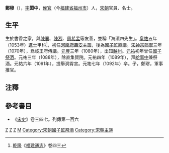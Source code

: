 '''鄭穆'''（{{bd|1018年||1092年}}），[[表字|字]]'''閎中'''，[[侯官|侯官]]（今[[福建省|福建省]][[福州市|福州市]]）人，[[宋朝|宋朝]]官員、名士。

== 生平 ==
生於書香之家，與[[陳襄|陳襄]]、[[陳烈|陳烈]]、[[周希孟|周希孟]]等友善，並稱「海濱四先生」。[[皇祐|皇祐]]五年（1053年）[[進士|進士]]甲科<ref>[[乾隆|乾隆]]《[[福建通志|福建通志]]》卷四三</ref>，初任[[河南府|河南府]][[壽安|壽安]][[主簿|主簿]]，後為[[國子監|國子監]]直講。[[宋神宗|宋神宗]][[熙寧|熙寧]]三年（1070年），爲岐王府侍講。[[元丰_(北宋)|元豐]]三年（1080年），出知[[越州|越州]]。[[元祐|元祐]]初年曾任[[國子祭酒|國子祭酒]]。元祐三年（1088年），除直集賢院。元祐四年（1089年），拜[[給事中|給事中]]兼祭酒。元祐六年（1091年），提舉洞霄宮。元祐七年（1092年）卒。子，鄭璆，軍事推官。

==注釋==
<references/>

==參考書目==
*《[[宋史|宋史]]》卷三四七。列傳第一百六


{{並稱|海濱四先生|[[陳烈_(宋朝)|陳烈]] - [[周希孟|周希孟]] - [[陳襄|陳襄]] - [[鄭穆|鄭穆]]}}

[[Category:北宋政治人物|Z]]
[[Category:福州人|Z]]
[[Category:皇祐五年癸巳科進士|Z]]
[[Category:郑姓|M]]
[[Category:宋朝國子監祭酒|Category:宋朝國子監祭酒]]
[[Category:宋朝主簿|Category:宋朝主簿]]